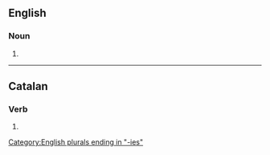 ==English==

===Noun===
{{head|en|noun plural form}}

# {{plural of|actuary|lang=en}}

[[Category:English plurals ending in "-ies"]]

----

==Catalan==

===Verb===
{{head|ca|verb form}}

# {{ca-verb form of|p=2|n=sg|m=cond|actuar}}